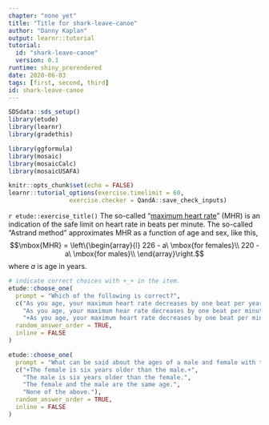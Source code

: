 ```yaml
---
chapter: "none yet"
title: "Title for shark-leave-canoe"
author: "Danny Kaplan"
output: learnr::tutorial
tutorial:
  id: "shark-leave-canoe"
  version: 0.1
runtime: shiny_prerendered
date: 2020-06-03 
tags: [first, second, third]
id: shark-leave-canoe
---
```


```r
SDSdata::sds_setup()
library(etude)
library(learnr)
library(gradethis)

library(ggformula)
library(mosaic)
library(mosaicCalc)
library(mosaicUSAFA)

knitr::opts_chunk$set(echo = FALSE)
learnr::tutorial_options(exercise.timelimit = 60, 
                 exercise.checker = QandA::save_check_inputs)
```


`r etude::exercise_title()` The so-called "[maximum heart rate](https://www.newfeel.co.uk/advice/how-evaluate-your-maximum-heart-rate-mhr-a_13102#:~:text=Maximum%20heart%20rate%20is%20the,means%20listening%20to%20your%20body)" (MHR) is an indication of the safe limit on heart rate in beats per minute.  The so-called "Astrand method" approximates MHR as a function of age and sex, like this,
$$\mbox{MHR} = \left\{\begin{array}{l}
226 - a\  \mbox{for females}\\
220 - a\ \mbox{for males}\\
\end{array}\right.$$ 
where $a$ is age in years. 


```r
# indicate correct choices with +_+ in the item.
etude::choose_one(
  prompt = "Which of the following is correct?",
  c("As you age, your maximum heart rate decreases by one beat per year.",
    "As you age, your maximum hear rate decreases by one beat per minute.",
    "+As you age, your maximum heart rate decreases by one beat per minute per year.+"),
  random_answer_order = TRUE,
  inline = FALSE
)
```

```r
etude::choose_one(
  prompt = "What can be said about the ages of a male and female with the same MHR?",
  c("+The female is six years older than the male.+", 
    "The male is six years older than the female.",
    "The female and the male are the same age.",
    "None of the above."),
  random_answer_order = TRUE,
  inline = FALSE
)
```



        



